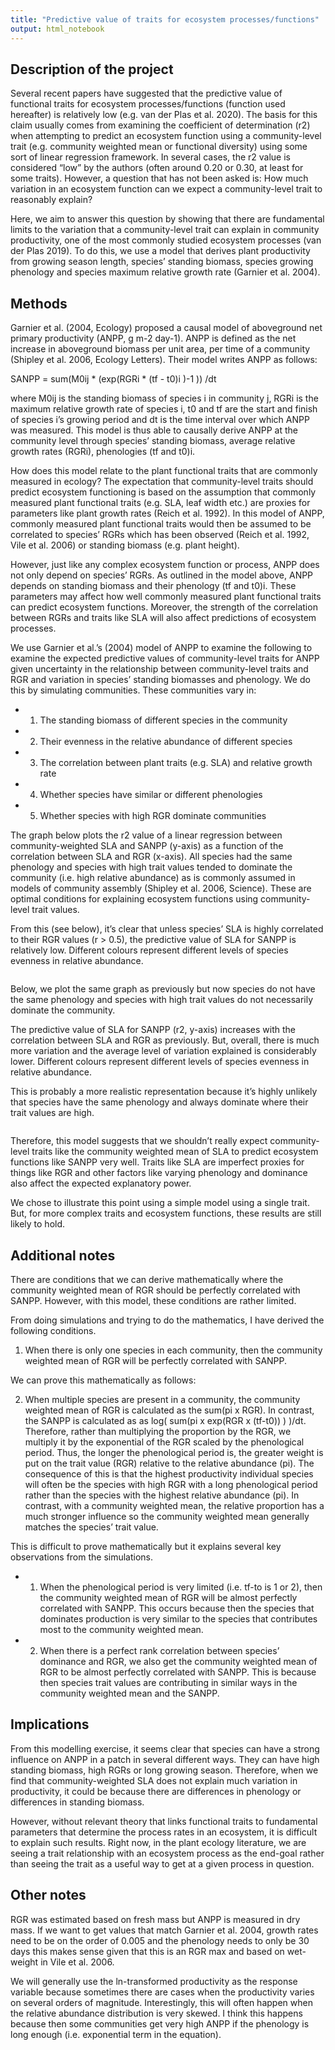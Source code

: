 ```yaml
---
title: "Predictive value of traits for ecosystem processes/functions"
output: html_notebook
---
```


## Description of the project

Several recent papers have suggested that the predictive value of functional traits for ecosystem processes/functions (function used hereafter) is relatively low (e.g. van der Plas et al. 2020). The basis for this claim usually comes from examining the coefficient of determination (r2) when attempting to predict an ecosystem function using a community-level trait (e.g. community weighted mean or functional diversity) using some sort of linear regression framework. In several cases, the r2 value is considered "low" by the authors (often around 0.20 or 0.30, at least for some traits). However, a question that has not been asked is: How much variation in an ecosystem function can we expect a community-level trait to reasonably explain? 

Here, we aim to answer this question by showing that there are fundamental limits to the variation that a community-level trait can explain in community productivity, one of the most commonly studied ecosystem processes (van der Plas 2019). To do this, we use a model that derives plant productivity from growing season length, species' standing biomass, species growing phenology and species maximum relative growth rate (Garnier et al. 2004).

## Methods

Garnier et al. (2004, Ecology) proposed a causal model of aboveground net primary productivity (ANPP, g m-2 day-1). ANPP is defined as the net increase in aboveground biomass per unit area, per time of a community (Shipley et al. 2006, Ecology Letters). Their model writes ANPP as follows:

SANPP = sum(M0ij * (exp(RGRi * (tf - t0)i )-1 )) /dt

where M0ij is the standing biomass of species i in community j, RGRi is the maximum relative growth rate of species i, t0 and tf are the start and finish of species i's growing period and dt is the time interval over which ANPP was measured. This model is thus able to causally derive ANPP at the community level through species' standing biomass, average relative growth rates (RGRi), phenologies (tf and t0)i.

How does this model relate to the plant functional traits that are commonly measured in ecology? The expectation that community-level traits should predict ecosystem functioning is based on the assumption that commonly measured plant functional traits (e.g. SLA, leaf width etc.) are proxies for parameters like plant growth rates (Reich et al. 1992). In this model of ANPP, commonly measured plant functional traits would then be assumed to be correlated to species' RGRs which has been observed (Reich et al. 1992, Vile et al. 2006) or standing biomass (e.g. plant height).

However, just like any complex ecosystem function or process, ANPP does not only depend on species' RGRs. As outlined in the model above, ANPP depends on standing biomass and their phenology (tf and t0)i. These parameters may affect how well commonly measured plant functional traits can predict ecosystem functions. Moreover, the strength of the correlation between RGRs and traits like SLA will also affect predictions of ecosystem processes.

We use Garnier et al.'s (2004) model of ANPP to examine the following to examine the expected predictive values of community-level traits for ANPP given uncertainty in the relationship between community-level traits and RGR and variation in species' standing biomasses and phenology. We do this by simulating communities. These communities vary in:

+ 1. The standing biomass of different species in the community
+ 2. Their evenness in the relative abundance of different species
+ 3. The correlation between plant traits (e.g. SLA) and relative growth rate
+ 4. Whether species have similar or different phenologies
+ 5. Whether species with high RGR dominate communities

The graph below plots the r2 value of a linear regression between community-weighted SLA and SANPP (y-axis) as a function of the correlation between SLA and RGR (x-axis). All species had the same phenology and species with high trait values tended to dominate the community (i.e. high relative abundance) as is commonly assumed in models of community assembly (Shipley et al. 2006, Science). These are optimal conditions for explaining ecosystem functions using community-level trait values. 

From this (see below), it's clear that unless species' SLA is highly correlated to their RGR values (r > 0.5), the predictive value of SLA for SANPP is relatively low. Different colours represent different levels of species evenness in relative abundance.

```r



```
Below, we plot the same graph as previously but now species do not have the same phenology and species with high trait values do not necessarily dominate the community.

The predictive value of SLA for SANPP (r2, y-axis) increases with the correlation between SLA and RGR as previously. But, overall, there is much more variation and the average level of variation explained is considerably lower. Different colours represent different levels of species evenness in relative abundance.

This is probably a more realistic representation because it's highly unlikely that species have the same phenology and always dominate where their trait values are high.

```r



```

Therefore, this model suggests that we shouldn't really expect community-level traits like the community weighted mean of SLA to predict ecosystem functions like SANPP very well. Traits like SLA are imperfect proxies for things like RGR and other factors like varying phenology and dominance also affect the expected explanatory power. 

We chose to illustrate this point using a simple model using a single trait. But, for more complex traits and ecosystem functions, these results are still likely to hold.

## Additional notes

There are conditions that we can derive mathematically where the community weighted mean of RGR should be perfectly correlated with SANPP. However, with this model, these conditions are rather limited.

From doing simulations and trying to do the mathematics, I have derived the following conditions.

1. When there is only one species in each community, then the community weighted mean of RGR will be perfectly correlated with SANPP.

We can prove this mathematically as follows:


2. When multiple species are present in a community, the community weighted mean of RGR is calculated as the sum(pi x RGR). In contrast, the SANPP is calculated as as log( sum(pi x exp(RGR x (tf-t0)) ) )/dt. Therefore, rather than multiplying the proportion by the RGR, we multiply it by the exponential of the RGR scaled by the phenological period. Thus, the longer the phenological period is, the greater weight is put on the trait value (RGR) relative to the relative abundance (pi). The consequence of this is that the highest productivity individual species will often be the species with high RGR with a long phenological period rather than the species with the highest relative abundance (pi). In contrast, with a community weighted mean, the relative proportion has a much stronger influence so the community weighted mean generally matches the species' trait value.

This is difficult to prove mathematically but it explains several key observations from the simulations.

+ 1. When the phenological period is very limited (i.e. tf-to is 1 or 2), then the community weighted mean of RGR will be almost perfectly correlated with SANPP. This occurs because then the species that dominates production is very similar to the species that contributes most to the community weighted mean.

+ 2. When there is a perfect rank correlation between species' dominance and RGR, we also get the community weighted mean of RGR to be almost perfectly correlated with SANPP. This is because then species trait values are contributing in similar ways in the community weighted mean and the SANPP.


## Implications

From this modelling exercise, it seems clear that species can have a strong influence on ANPP in a patch in several different ways. They can have high standing biomass, high RGRs or long growing season. Therefore, when we find that community-weighted SLA does not explain much variation in productivity, it could be because there are differences in phenology or differences in standing biomass.

However, without relevant theory that links functional traits to fundamental parameters that determine the process rates in an ecosystem, it is difficult to explain such results. Right now, in the plant ecology literature, we are seeing a trait relationship with an ecosystem process as the end-goal rather than seeing the trait as a useful way to get at a given process in question.


## Other notes

RGR was estimated based on fresh mass but ANPP is measured in dry mass. If we want to get values that match Garnier et al. 2004, growth rates need to be
on the order of 0.005 and the phenology needs to only be 30 days this makes sense given that this is an RGR max and based on wet-weight in Vile et al. 2006.

We will generally use the ln-transformed productivity as the response variable because sometimes there are cases when the productivity varies on several orders of magnitude. Interestingly, this will often happen when the relative abundance distribution is very skewed. I think this happens because then some communities get very high ANPP if the phenology is long enough (i.e. exponential term in the equation).


















